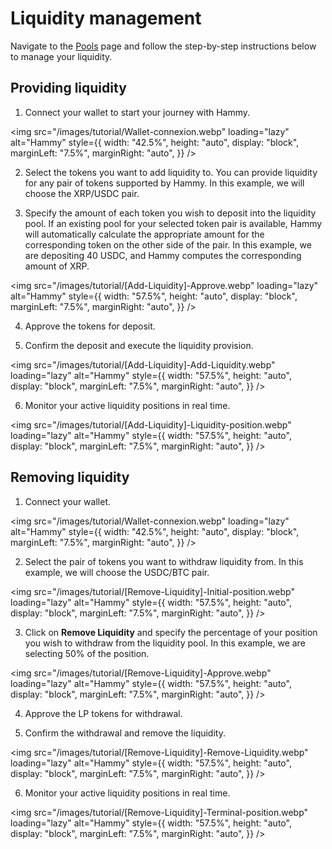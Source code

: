 # Liquidity management

Navigate to the [Pools](https://hammy.finance/pool) page and follow the step-by-step instructions below to manage your liquidity.

## Providing liquidity

1. Connect your wallet to start your journey with Hammy.

<img 
  src="/images/tutorial/Wallet-connexion.webp" 
  loading="lazy"
  alt="Hammy" 
  style={{
    width: "42.5%",
    height: "auto",
    display: "block",
    marginLeft: "7.5%",
    marginRight: "auto",
  }}
/>

2. Select the tokens you want to add liquidity to. You can provide liquidity for any pair of tokens supported by Hammy. In this example, we will choose the XRP/USDC pair.

3. Specify the amount of each token you wish to deposit into the liquidity pool. If an existing pool for your selected token pair is available, Hammy will automatically calculate the appropriate amount for the corresponding token on the other side of the pair. In this example, we are depositing 40 USDC, and Hammy computes the corresponding amount of XRP.

<img 
  src="/images/tutorial/[Add-Liquidity]-Approve.webp" 
  loading="lazy"
  alt="Hammy" 
  style={{
    width: "57.5%",
    height: "auto",
    display: "block",
    marginLeft: "7.5%",
    marginRight: "auto",
  }}
/>

4. Approve the tokens for deposit.

5. Confirm the deposit and execute the liquidity provision.

<img 
  src="/images/tutorial/[Add-Liquidity]-Add-Liquidity.webp" 
  loading="lazy"
  alt="Hammy" 
  style={{
    width: "57.5%",
    height: "auto",
    display: "block",
    marginLeft: "7.5%",
    marginRight: "auto",
  }}
/>

6. Monitor your active liquidity positions in real time.

<img 
  src="/images/tutorial/[Add-Liquidity]-Liquidity-position.webp" 
  loading="lazy"
  alt="Hammy" 
  style={{
    width: "57.5%",
    height: "auto",
    display: "block",
    marginLeft: "7.5%",
    marginRight: "auto",
  }}
/>

## Removing liquidity

1. Connect your wallet.

<img 
  src="/images/tutorial/Wallet-connexion.webp" 
  loading="lazy"
  alt="Hammy" 
  style={{
    width: "42.5%",
    height: "auto",
    display: "block",
    marginLeft: "7.5%",
    marginRight: "auto",
  }}
/>

2. Select the pair of tokens you want to withdraw liquidity from. In this example, we will choose the USDC/BTC pair.

<img 
  src="/images/tutorial/[Remove-Liquidity]-Initial-position.webp" 
  loading="lazy"
  alt="Hammy" 
  style={{
    width: "57.5%",
    height: "auto",
    display: "block",
    marginLeft: "7.5%",
    marginRight: "auto",
  }}
/>

3. Click on **Remove Liquidity** and specify the percentage of your position you wish to withdraw from the liquidity pool. In this example, we are selecting 50% of the position.

<img 
  src="/images/tutorial/[Remove-Liquidity]-Approve.webp" 
  loading="lazy"
  alt="Hammy" 
  style={{
    width: "57.5%",
    height: "auto",
    display: "block",
    marginLeft: "7.5%",
    marginRight: "auto",
  }}
/>

4. Approve the LP tokens for withdrawal.

5. Confirm the withdrawal and remove the liquidity.

<img 
  src="/images/tutorial/[Remove-Liquidity]-Remove-Liquidity.webp" 
  loading="lazy"
  alt="Hammy" 
  style={{
    width: "57.5%",
    height: "auto",
    display: "block",
    marginLeft: "7.5%",
    marginRight: "auto",
  }}
/>

6. Monitor your active liquidity positions in real time.

<img 
  src="/images/tutorial/[Remove-Liquidity]-Terminal-position.webp" 
  loading="lazy"
  alt="Hammy" 
  style={{
    width: "57.5%",
    height: "auto",
    display: "block",
    marginLeft: "7.5%",
    marginRight: "auto",
  }}
/>


